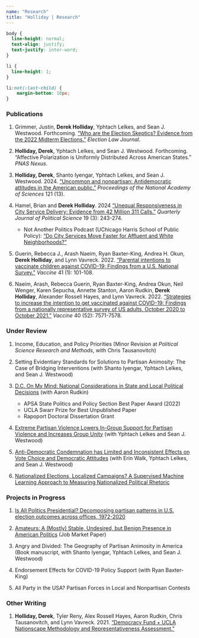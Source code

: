 ```yaml
---
name: "Research"
title: "Holliday | Research"
---
```


<style>
  .title{
    display: none;
  }
</style>

<link rel="stylesheet" href="styles.css" type="text/css">

```css
body {
  line-height: normal;
  text-align: justify;
  text-justify: inter-word;
}

li {
  line-height: 1;
}

li:not(:last-child) {
    margin-bottom: 10px;
}
```

### Publications

1. Grimmer, Justin, **Derek Holliday**, Yphtach Lelkes, and Sean J. Westwood. Forthcoming. <a href="https://osf.io/pe2zg/" target="_blank">"Who are the Election Skeptics? Evidence from the 2022 Midterm Elections."</a> *Election Law Journal*.

2. **Holliday, Derek**, Yphtach Lelkes, and Sean J. Westwood. Forthcoming. "Affective Polarization is Uniformly Distributed Across American States." *PNAS Nexus*.

3. **Holliday, Derek**, Shanto Iyengar, Yphtach Lelkes, and Sean J. Westwood. 2024. <a href="https://www.pnas.org/doi/10.1073/pnas.2313013121" target="_blank">"Uncommon and nonpartisan: Antidemocratic attitudes in the American public."</a> *Proceedings of the National Academy of Sciences* 121 (13).

4. Hamel, Brian and **Derek Holliday**. 2024 <a href="http://dx.doi.org/10.1561/100.00022089" target="_blank">"Unequal Responsiveness in City Service Delivery: Evidence from 42 Million 311 Calls."</a> *Quarterly Journal of Political Science* 19 (3): 243-274.

    + Not Another Politics Podcast (UChicago Harris School of Public Policy): <a href="https://podcasts.apple.com/us/podcast/do-city-services-move-faster-for-affluent-and-white/id1496412542?i=1000661775943" target="_blank">"Do City Services Move Faster for Affluent and White Neighborhoods?"</a>

5. Guerin, Rebecca J., Arash Naeim, Ryan Baxter-King, Andrea H. Okun, **Derek Holliday**, and Lynn Vavreck. 2022. <a href="https://doi.org/10.1016/j.vaccine.2022.11.001" target="_blank">"Parental intentions to vaccinate children against COVID-19: Findings from a U.S. National Survey."</a> *Vaccine* 41 (1): 101-108.

6. Naeim, Arash, Rebecca Guerin, Ryan Baxter-King, Andrea Okun, Neil Wenger, Karen Sepucha, Annette Stanton, Aaron Rudkin, **Derek Holliday**, Alexander Rossell Hayes, and Lynn Vavreck. 2022. <a href="https://doi.org/10.1016/j.vaccine.2022.09.024" target="_blank">"Strategies to increase the intention to get vaccinated against COVID-19: Findings from a nationally representative survey of US adults, October 2020 to October 2021."</a> *Vaccine* 40 (52): 7571-7578.

### Under Review

1. Income, Education, and Policy Priorities (Minor Revision at *Political Science Research and Methods*, with Chris Tausanovitch)

2. Setting Evidentiary Standards for Solutions to Partisan Animosity: The Case of Bridging Interventions (with Shanto Iyengar, Yphtach Lelkes, and Sean J. Westwood)

3. <a href="deholliday.github.io/pdfs/nationalization_conjoint_merged.pdf" target="_blank">D.C. On My Mind: National Considerations in State and Local Political Decisions</a> (with Aaron Rudkin)

    + APSA State Politics and Policy Section Best Paper Award (2022)
    + UCLA Swarr Prize for Best Unpublished Paper
    + Rapoport Doctoral Dissertation Grant

4. <a href="https://prlpublic.s3.amazonaws.com/reports/Political_Violence_Trump_ITS_public.pdf" target="_blank">Extreme Partisan Violence Lowers In-Group Support for Partisan Violence and Increases Group Unity</a> (with Yphtach Lelkes and Sean J. Westwood)

5. <a href="https://osf.io/preprints/osf/qacmr" target="_blank">Anti-Democratic Condemnation has Limited and Inconsistent Effects on Vote Choice and Democratic Attitudes</a> (with Erin Walk, Yphtach Lelkes, and Sean J. Westwood) 

6. <a href="deholliday.github.io/pdfs/holliday_nationalizedrhetoric_09112022.pdf" target="_blank">Nationalized Elections, Localized Campaigns? A Supervised Machine Learning Approach to Measuring Nationalized Political Rhetoric</a>

### Projects in Progress

1. <a href="deholliday.github.io/pdfs/Holliday_JMP_v09012023.pdf" target="_blank">Is All Politics Presidential? Decomposing partisan patterns in U.S. election outcomes across offices, 1972-2020</a>

2. <a href="deholliday.github.io/pdfs/Holliday_JMP_v09092024.pdf" target="_blank">Amateurs: A (Mostly) Stable, Undesired, but Benign Presence in American Politics</a> (Job Market Paper)
    
3. Angry and Divided: The Geography of Partisan Animosity in America (Book manuscript, with Shanto Iyengar, Yphtach Lelkes, and Sean J. Westwood)

4. Endorsement Effects for COVID-19 Policy Support (with Ryan Baxter-King)

5. All Party in the USA? Partisan Forces in Local and Nonpartisan Contests


### Other Writing

1. **Holliday, Derek**, Tyler Reny, Alex Rossell Hayes, Aaron Rudkin, Chris Tausanovitch, and Lynn Vavreck. 2021. <a href="https://www.voterstudygroup.org/uploads/reports/Data/Nationscape-Methodology-Representative-Assessment-2021Dec.pdf" target="_blank">"Democracy Fund + UCLA Nationscape Methodology and Representativeness Assessment."</a>